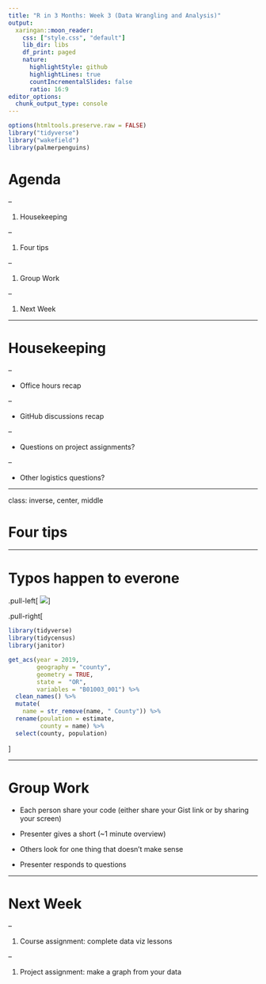 ```yaml
---
title: "R in 3 Months: Week 3 (Data Wrangling and Analysis)"
output:
  xaringan::moon_reader:
    css: ["style.css", "default"]
    lib_dir: libs
    df_print: paged
    nature:
      highlightStyle: github
      highlightLines: true
      countIncrementalSlides: false
      ratio: 16:9
editor_options: 
  chunk_output_type: console
---
```


```r
options(htmltools.preserve.raw = FALSE)
library("tidyverse")
library("wakefield")
library(palmerpenguins)
```


# Agenda

--

1. Housekeeping

--

1. Four tips

--

1. Group Work

--

1. Next Week

---

# Housekeeping

--

- Office hours recap

--

- GitHub discussions recap

--

- Questions on project assignments?

--

- Other logistics questions? 


---

class: inverse, center, middle

# Four tips


---

# Typos happen to everone

.pull-left[
<img src='images/david-asking-for-help.png'/>
]

.pull-right[
```r
library(tidyverse)
library(tidycensus)
library(janitor)

get_acs(year = 2019,
        geography = "county",
        geometry = TRUE,
        state =  "OR",
        variables = "B01003_001") %>% 
  clean_names() %>% 
  mutate(
    name = str_remove(name, " County")) %>% 
  rename(poulation = estimate,
         county = name) %>% 
  select(county, population)
```

]

---

# Group Work

- Each person share your code (either share your Gist link or by sharing your screen)

- Presenter gives a short (~1 minute overview)

- Others look for one thing that doesn't make sense

- Presenter responds to questions

---


# Next Week

--

1. Course assignment: complete data viz lessons

--

1. Project assignment: make a graph from your data

